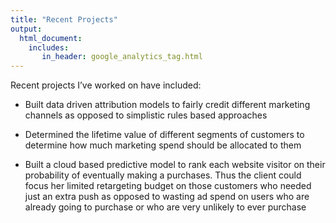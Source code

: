 ```yaml
---
title: "Recent Projects"
output: 
  html_document:
    includes:
       in_header: google_analytics_tag.html
---
```


Recent projects I've worked on have included:

* Built data driven attribution models to fairly credit different marketing channels as opposed to simplistic rules based approaches

* Determined the lifetime value of different segments of customers to determine how much marketing spend should be allocated to them

* Built a cloud based predictive model to rank each website visitor on their probability of eventually making a purchases. Thus the client could focus her limited retargeting budget on those customers who needed just an extra push as opposed to wasting ad spend on users who are already going to purchase or who are very unlikely to ever purchase


